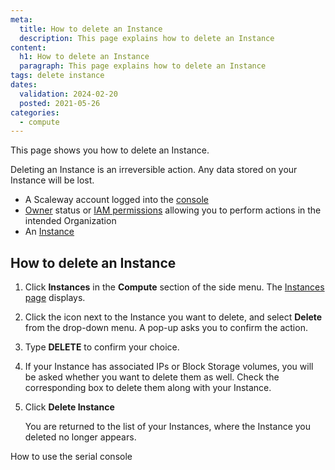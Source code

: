 ```yaml
---
meta:
  title: How to delete an Instance
  description: This page explains how to delete an Instance
content:
  h1: How to delete an Instance
  paragraph: This page explains how to delete an Instance
tags: delete instance
dates:
  validation: 2024-02-20
  posted: 2021-05-26
categories:
  - compute
---
```


This page shows you how to delete an Instance.

<Message type="important">
  Deleting an Instance is an irreversible action. Any data stored on your Instance will be lost.
</Message>

<Macro id="requirements" />

- A Scaleway account logged into the [console](https://console.scaleway.com)
- [Owner](/identity-and-access-management/iam/concepts/#owner) status or [IAM permissions](/identity-and-access-management/iam/concepts/#permission) allowing you to perform actions in the intended Organization
- An [Instance](/compute/instances/how-to/create-an-instance)

## How to delete an Instance

1. Click **Instances** in the **Compute** section of the side menu. The [Instances page](https://console.scaleway.com/instance/servers) displays.
2. Click the <Icon name="more" /> icon next to the Instance you want to delete, and select **Delete** from the drop-down menu.
    A pop-up asks you to confirm the action.
3. Type **DELETE** to confirm your choice.
4. If your Instance has associated IPs or Block Storage volumes, you will be asked whether you want to delete them as well. Check the corresponding box to delete them along with your Instance.
5. Click **Delete Instance**

    You are returned to the list of your Instances, where the Instance you deleted no longer appears.


<Navigation title="See also">
  <PreviousButton to="/compute/instances/how-to/use-serial-console/">How to use the serial console</PreviousButton>
</Navigation>